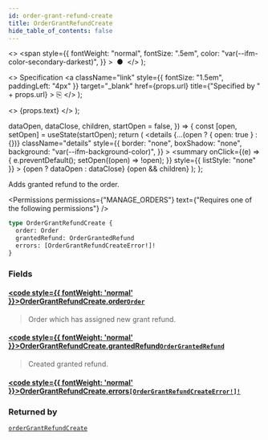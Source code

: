 ```yaml
---
id: order-grant-refund-create
title: OrderGrantRefundCreate
hide_table_of_contents: false
---
```


  <>
    <span
      style={{
        fontWeight: "normal",
        fontSize: ".5em",
        color: "var(--ifm-color-secondary-darkest)",
      }}
    >
      &nbsp;●&nbsp;
    </span>
  </>
);

  <>
    Specification
    <a
      className="link"
      style={{ fontSize: "1.5em", paddingLeft: "4px" }}
      target="\_blank"
      href={props.url}
      title={"Specified by " + props.url}
    >
      ⎘
    </a>
  </>
);

  <>
    <span className={props.class}>{props.text}</span>
  </>
);


  dataOpen,
  dataClose,
  children,
  startOpen = false,
}) => {
  const [open, setOpen] = useState(startOpen);
  return (
    <details
      {...(open ? { open: true } : {})}
      className="details"
      style={{
        border: "none",
        boxShadow: "none",
        background: "var(--ifm-background-color)",
      }}
    >
      <summary
        onClick={(e) => {
          e.preventDefault();
          setOpen((open) => !open);
        }}
        style={{ listStyle: "none" }}
      >
        {open ? dataOpen : dataClose}
      </summary>
      {open && children}
    </details>
  );
};

Adds granted refund to the order.

<Badge text="Added in Saleor 3.13" class="secondary margin-bottom--sm" />

<FeaturePreview />

<Permissions
  permissions={"MANAGE_ORDERS"}
  text={"Requires one of the following permissions"}
/>

```graphql
type OrderGrantRefundCreate {
  order: Order
  grantedRefund: OrderGrantedRefund
  errors: [OrderGrantRefundCreateError!]!
}
```

### Fields

#### [<code style={{ fontWeight: 'normal' }}>OrderGrantRefundCreate.<b>order</b></code>](#)<Bullet />[`Order`](../../../api-reference/orders/objects/order) <Badge class="badge badge--secondary" text="object"/>

> Order which has assigned new grant refund.

#### [<code style={{ fontWeight: 'normal' }}>OrderGrantRefundCreate.<b>grantedRefund</b></code>](#)<Bullet />[`OrderGrantedRefund`](../../../api-reference/orders/objects/order-granted-refund) <Badge class="badge badge--secondary" text="object"/>

> Created granted refund.

#### [<code style={{ fontWeight: 'normal' }}>OrderGrantRefundCreate.<b>errors</b></code>](#)<Bullet />[`[OrderGrantRefundCreateError!]!`](../../../api-reference/orders/objects/order-grant-refund-create-error) <Badge class="badge badge--secondary" text="non-null"/> <Badge class="badge badge--secondary" text="object"/>

>

### Returned by

[`orderGrantRefundCreate`](../../../api-reference/orders/mutations/order-grant-refund-create) <Badge class="badge badge--secondary" text="mutation"/>


